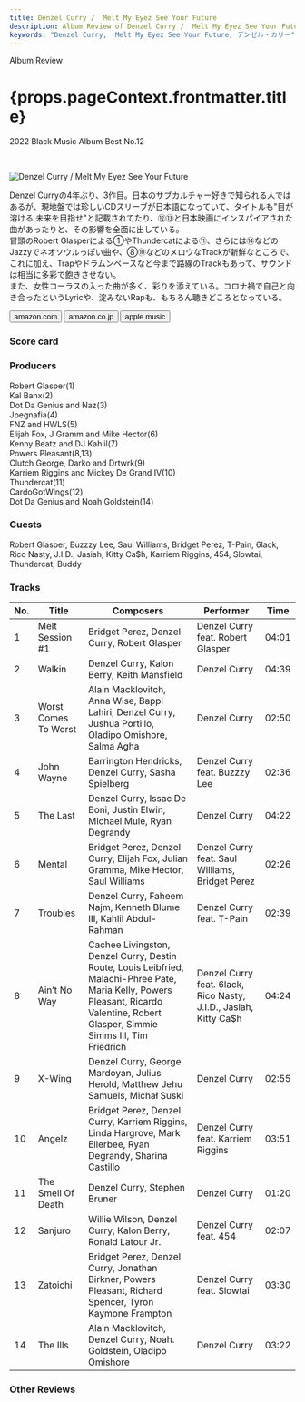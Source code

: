 ```yaml
---
title: Denzel Curry /  Melt My Eyez See Your Future
description: Album Review of Denzel Curry /  Melt My Eyez See Your Future
keywords: "Denzel Curry,  Melt My Eyez See Your Future, デンゼル・カリー"
---
```






<p className="largeP">Album Review</p>
<h1 className="h1--no--margin">{props.pageContext.frontmatter.title}</h1>
<p className="largeP">
  <Link to="/best50/2022/">2022 Black Music Album Best No.12</Link>
</p>

<br/>
<Row  className="image-card-group">
	<Column colMd={3} colLg={4} noGutterMdLeft="">
       <ImageCard>

![Denzel Curry /  Melt My Eyez See Your Future](../../images/cd/denzelcurry2L.jpg)

</ImageCard>
	</Column>
	<Column colMd={4} colLg={8} noGutterMdLeft="">
	<p>
		Denzel Curryの4年ぶり、3作目。日本のサブカルチャー好きで知られる人ではあるが、現地盤では珍しいCDスリーブが日本語になっていて、タイトルも"目が溶ける 未来を目指せ"と記載されてたり、⑫⑬と日本映画にインスパイアされた曲があったりと、その影響を全面に出している。
		<br/>冒頭のRobert Glasperによる①やThundercatによる⑪、さらには⑭などのJazzyでネオソウルっぽい曲や、⑧⑩などのメロウなTrackが新鮮なところで、これに加え、Trapやドラムンベースなど今まで路線のTrackもあって、サウンドは相当に多彩で飽きさせない。
		<br/>また、女性コーラスの入った曲が多く、彩りを添えている。コロナ禍で自己と向き合ったというLyricや、淀みないRapも、もちろん聴きどころとなっている。
	</p>
		<div>
		  <Button className="button-right-mergin"  href="https://amzn.to/3ZWd90d" renderIcon={ArrowUpRight} size='sm' kind='primary'>
  	    amazon.com
  	  </Button>
  	  <Button className="button-right-mergin"  href="https://amzn.to/3D8K8EE" renderIcon={ArrowUpRight} size='sm' kind='secondary'>
  	    amazon.co.jp
  	  </Button>
			<Button className="button-right-mergin"  href="https://apple.co/3XOAYFq" renderIcon={ArrowUpRight} size='sm' kind='tertiary'>
  	    apple music
			</Button>
			<AdvJS2/>
		</div>
	</Column>
</Row>
<Row >
	<Column colMd={4} colLg={4} noGutterMdLeft="">
		<div>
		  <h3>Score card</h3>
			<SliderJS1 value="1" />
		  <SliderJS2 value="2" />
			<SliderJS3 value="2" />
		  <SliderJS4 value="9" />
		</div>
</Column>
<Column colMd={8} colLg={8} noGutterMdLeft="">
	<div>
		<h3>Producers</h3>
		<p>
			Robert Glasper(1)
			<br/>Kal Banx(2)
			<br/>Dot Da Genius and Naz(3)
			<br/>Jpegnafia(4)
			<br/>FNZ and HWLS(5)
			<br/>Elijah Fox, J Gramm and Mike Hector(6)
			<br/>Kenny Beatz and DJ Kahlil(7)
			<br/>Powers Pleasant(8,13)
			<br/>Clutch George, Darko and Drtwrk(9)
			<br/>Karriem Riggins and Mickey De Grand IV(10)
			<br/>Thundercat(11)
			<br/>CardoGotWings(12)
			<br/>Dot Da Genius and Noah Goldstein(14)
		</p>
		<h3>Guests</h3>
		<p>
			Robert Glasper, Buzzzy Lee, Saul Williams, Bridget Perez, T-Pain, 6lack, Rico Nasty, J.I.D., Jasiah, Kitty Ca$h, Karriem Riggins, 454, Slowtai, Thundercat, Buddy
		</p>
	</div>
</Column>
</Row>

<h3>Tracks</h3>

| No. | Title                | Composers                                                                                                                                                                            | Performer                                                        | Time  |
| --- | -------------------- | ------------------------------------------------------------------------------------------------------------------------------------------------------------------------------------ | ---------------------------------------------------------------- | ----- |
| 1   | Melt Session #1      | Bridget Perez, Denzel Curry, Robert Glasper                                                                                                                                          | Denzel Curry feat. Robert Glasper                                | 04:01 |
| 2   | Walkin               | Denzel Curry, Kalon Berry, Keith Mansfield                                                                                                                                           | Denzel Curry                                                     | 04:39 |
| 3   | Worst Comes To Worst | Alain Macklovitch, Anna Wise, Bappi Lahiri, Denzel Curry, Jushua Portillo, Oladipo Omishore, Salma Agha                                                                              | Denzel Curry                                                     | 02:50 |
| 4   | John Wayne           | Barrington Hendricks, Denzel Curry, Sasha Spielberg                                                                                                                                  | Denzel Curry feat. Buzzzy Lee                                    | 02:36 |
| 5   | The Last             | Denzel Curry, Issac De Boni, Justin Elwin, Michael Mule, Ryan Degrandy                                                                                                               | Denzel Curry                                                     | 04:22 |
| 6   | Mental               | Bridget Perez, Denzel Curry, Elijah Fox, Julian Gramma, Mike Hector, Saul Williams                                                                                                   | Denzel Curry feat. Saul Williams, Bridget Perez                  | 02:26 |
| 7   | Troubles             | Denzel Curry, Faheem Najm, Kenneth Blume III, Kahlil Abdul-Rahman                                                                                                                    | Denzel Curry feat. T-Pain                                        | 02:39 |
| 8   | Ain’t No Way         | Cachee Livingston, Denzel Curry, Destin Route, Louis Leibfried, Malachi-Phree Pate, Maria Kelly, Powers Pleasant, Ricardo Valentine, Robert Glasper, Simmie Simms III, Tim Friedrich | Denzel Curry feat. 6lack, Rico Nasty, J.I.D., Jasiah, Kitty Ca$h | 04:24 |
| 9   | X-Wing               | Denzel Curry, George. Mardoyan, Julius Herold, Matthew Jehu Samuels, Michał Suski                                                                                                    | Denzel Curry                                                     | 02:55 |
| 10  | Angelz               | Bridget Perez, Denzel Curry, Karriem Riggins, Linda Hargrove, Mark Ellerbee, Ryan Degrandy, Sharina Castillo                                                                         | Denzel Curry feat. Karriem Riggins                               | 03:51 |
| 11  | The Smell Of Death   | Denzel Curry, Stephen Bruner                                                                                                                                                         | Denzel Curry                                                     | 01:20 |
| 12  | Sanjuro              | Willie Wilson, Denzel Curry, Kalon Berry, Ronald Latour Jr.                                                                                                                          | Denzel Curry feat. 454                                           | 02:07 |
| 13  | Zatoichi             | Bridget Perez, Denzel Curry, Jonathan Birkner, Powers Pleasant, Richard Spencer, Tyron Kaymone Frampton                                                                              | Denzel Curry feat. Slowtai                                       | 03:30 |
| 14  | The Ills             | Alain Macklovitch, Denzel Curry, Noah. Goldstein, Oladipo Omishore                                                                                                                   | Denzel Curry                                                     | 03:22 |

<h3>Other Reviews</h3>

<Row>
  <Column colMd={3} colLg={3} noGutterMdLeft>
    <Review1 />
  </Column>
</Row>

<AdvJS3 />

